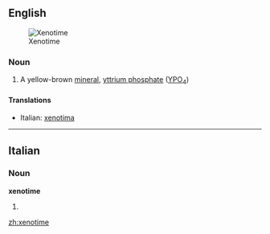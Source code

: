 ==English==
[[Image:Xenotime_Yttrium_phosphate_Trout_Creek_Pass_Chaffee_County_Colorado_1929.jpg|thumb|Xenotime]]

===Noun===
{{wikipedia}}
{{en-noun|-}}

# {{mineralogy}} A yellow-brown [[mineral]], [[yttrium phosphate]] ([[yttrium|Y]][[phosphorus|P]][[oxygen|O]]<sub>4</sub>)

====Translations====
{{top}}
*Italian: [[xenotima]] {{f}}
{{mid}}

{{bottom}}

----

==Italian==

===Noun===
'''xenotime''' {{f}}

# {{plural of|[[xenotima]]|lang=Italian}}

[[zh:xenotime]]